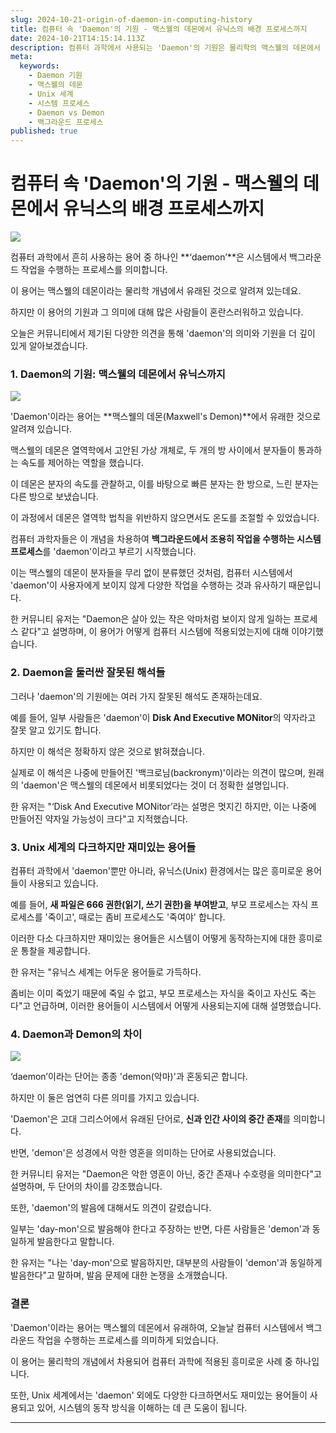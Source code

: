```yaml
---
slug: 2024-10-21-origin-of-daemon-in-computing-history
title: 컴퓨터 속 'Daemon'의 기원 - 맥스웰의 데몬에서 유닉스의 배경 프로세스까지
date: 2024-10-21T14:15:14.113Z
description: 컴퓨터 과학에서 사용되는 'Daemon'의 기원은 물리학의 맥스웰의 데몬에서 유래되었습니다. 이 용어는 오늘날 시스템에서 백그라운드 프로세스를 의미하는 중요한 개념으로 자리 잡았습니다.
meta:
  keywords:
    - Daemon 기원
    - 맥스웰의 데몬
    - Unix 세계
    - 시스템 프로세스
    - Daemon vs Demon
    - 백그라운드 프로세스
published: true
---
```


# 컴퓨터 속 'Daemon'의 기원 - 맥스웰의 데몬에서 유닉스의 배경 프로세스까지

![](https://blogger.googleusercontent.com/img/a/AVvXsEguSyNtFIyMQREAnr-7QaBowkRGZt8hqDS8xQHjA6GDMJH0hAG0OLo3Bem6bP5-aOakQPkeL3xIOMJC6JmigGadwAgF0OkzAdSN2luVDHil75tz7PeimZ37Rv1mJsV_1P25TI-JGuRERJEdbe0h70dUGdNC6xhDbMyQZAr-SKBvwUw-ciphGGpPRQbn7hY)

컴퓨터 과학에서 흔히 사용하는 용어 중 하나인 **‘daemon’**은 시스템에서 백그라운드 작업을 수행하는 프로세스를 의미합니다.

이 용어는 맥스웰의 데몬이라는 물리학 개념에서 유래된 것으로 알려져 있는데요.

하지만 이 용어의 기원과 그 의미에 대해 많은 사람들이 혼란스러워하고 있습니다.

오늘은 커뮤니티에서 제기된 다양한 의견을 통해 'daemon'의 의미와 기원을 더 깊이 있게 알아보겠습니다.

### 1. **Daemon의 기원: 맥스웰의 데몬에서 유닉스까지**

![](https://blogger.googleusercontent.com/img/a/AVvXsEjEuFczxNjoJGdDfOmCJHz6q8hn3X-60InNkIpkfCPl56szkPhUdOHEclUHt34VQY763UuPmyDh2kirHZKrnVoJuo4rEMbs1OIkNkJsqp9aMSTJ_YIk6r4InET0Li11FjTSV-SGinwMRLHQKluKQZMcF-k41SbADPkGN6Dt9zjo-rGC9yB2FKEDZpiZ1oM)

'Daemon'이라는 용어는 **맥스웰의 데몬(Maxwell's Demon)**에서 유래한 것으로 알려져 있습니다.

맥스웰의 데몬은 열역학에서 고안된 가상 개체로, 두 개의 방 사이에서 분자들이 통과하는 속도를 제어하는 역할을 했습니다.

이 데몬은 분자의 속도를 관찰하고, 이를 바탕으로 빠른 분자는 한 방으로, 느린 분자는 다른 방으로 보냈습니다.

이 과정에서 데몬은 열역학 법칙을 위반하지 않으면서도 온도를 조절할 수 있었습니다.

컴퓨터 과학자들은 이 개념을 차용하여 **백그라운드에서 조용히 작업을 수행하는 시스템 프로세스**를 'daemon'이라고 부르기 시작했습니다.

이는 맥스웰의 데몬이 분자들을 무리 없이 분류했던 것처럼, 컴퓨터 시스템에서 'daemon'이 사용자에게 보이지 않게 다양한 작업을 수행하는 것과 유사하기 때문입니다.

한 커뮤니티 유저는 "Daemon은 살아 있는 작은 악마처럼 보이지 않게 일하는 프로세스 같다"고 설명하며, 이 용어가 어떻게 컴퓨터 시스템에 적용되었는지에 대해 이야기했습니다.

### 2. **Daemon을 둘러싼 잘못된 해석들**

그러나 'daemon'의 기원에는 여러 가지 잘못된 해석도 존재하는데요.

예를 들어, 일부 사람들은 'daemon'이 **Disk And Executive MONitor**의 약자라고 잘못 알고 있기도 합니다.

하지만 이 해석은 정확하지 않은 것으로 밝혀졌습니다.

실제로 이 해석은 나중에 만들어진 '백크로님(backronym)'이라는 의견이 많으며, 원래의 'daemon'은 맥스웰의 데몬에서 비롯되었다는 것이 더 정확한 설명입니다.

한 유저는 "‘Disk And Executive MONitor’라는 설명은 멋지긴 하지만, 이는 나중에 만들어진 약자일 가능성이 크다"고 지적했습니다.

### 3. **Unix 세계의 다크하지만 재미있는 용어들**

컴퓨터 과학에서 'daemon'뿐만 아니라, 유닉스(Unix) 환경에서는 많은 흥미로운 용어들이 사용되고 있습니다.

예를 들어, **새 파일은 666 권한(읽기, 쓰기 권한)을 부여받고**, 부모 프로세스는 자식 프로세스를 '죽이고', 때로는 좀비 프로세스도 '죽여야' 합니다.

이러한 다소 다크하지만 재미있는 용어들은 시스템이 어떻게 동작하는지에 대한 흥미로운 통찰을 제공합니다.

한 유저는 "유닉스 세계는 어두운 용어들로 가득하다.

좀비는 이미 죽었기 때문에 죽일 수 없고, 부모 프로세스는 자식을 죽이고 자신도 죽는다"고 언급하며, 이러한 용어들이 시스템에서 어떻게 사용되는지에 대해 설명했습니다.

### 4. **Daemon과 Demon의 차이**

![](https://blogger.googleusercontent.com/img/a/AVvXsEjxyiFniXuMaltJGA3-oQXGwKd4sBbkw5Y_u_XJ1dx_sGQsA9QBJX7yBDTXtUediJCqo2InwuX6yiSnYA3iyIdxm8ubpWlMJd2XcDYetH-oppoRXWt9YvFTvpGIdzgU3AUve6HEL-MHnImWa6WLU3NAbqNCY-7nuboO7w9gqDtfv3c81w5rA94t5OO_SWU)

‘daemon’이라는 단어는 종종 'demon(악마)'과 혼동되곤 합니다.

하지만 이 둘은 엄연히 다른 의미를 가지고 있습니다.

'Daemon'은 고대 그리스어에서 유래된 단어로, **신과 인간 사이의 중간 존재**를 의미합니다.

반면, 'demon'은 성경에서 악한 영혼을 의미하는 단어로 사용되었습니다.

한 커뮤니티 유저는 "Daemon은 악한 영혼이 아닌, 중간 존재나 수호령을 의미한다"고 설명하며, 두 단어의 차이를 강조했습니다.

또한, 'daemon'의 발음에 대해서도 의견이 갈렸습니다.

일부는 'day-mon'으로 발음해야 한다고 주장하는 반면, 다른 사람들은 'demon'과 동일하게 발음한다고 말합니다.

한 유저는 "나는 'day-mon'으로 발음하지만, 대부분의 사람들이 'demon'과 동일하게 발음한다"고 말하며, 발음 문제에 대한 논쟁을 소개했습니다.

### 결론

'Daemon'이라는 용어는 맥스웰의 데몬에서 유래하여, 오늘날 컴퓨터 시스템에서 백그라운드 작업을 수행하는 프로세스를 의미하게 되었습니다.

이 용어는 물리학의 개념에서 차용되어 컴퓨터 과학에 적용된 흥미로운 사례 중 하나입니다.

또한, Unix 세계에서는 'daemon' 외에도 다양한 다크하면서도 재미있는 용어들이 사용되고 있어, 시스템의 동작 방식을 이해하는 데 큰 도움이 됩니다.

---